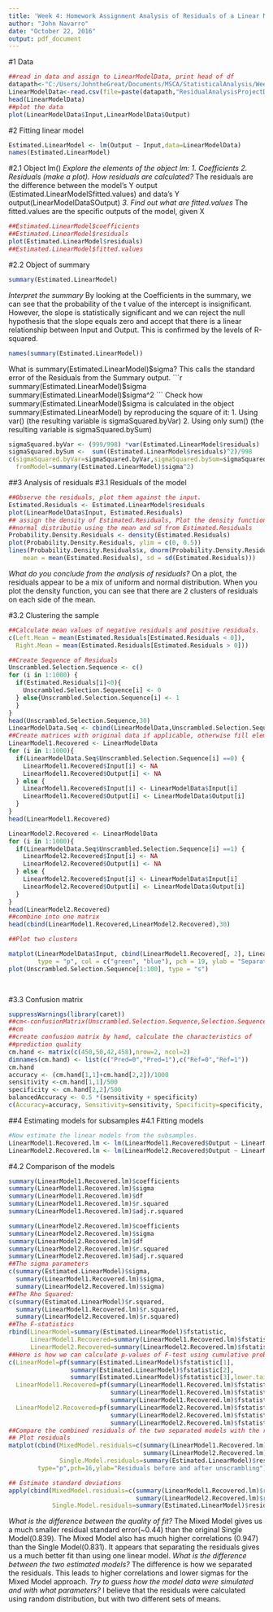 ```yaml
---
title: 'Week 4: Homework Assignment Analysis of Residuals of a Linear Model'
author: "John Navarro"
date: "October 22, 2016"
output: pdf_document
---
```


#1 Data

```r
##read in data and assign to LinearModelData, print head of df
datapath<-"C:/Users/JohntheGreat/Documents/MSCA/StatisticalAnalysis/Week4/Assignments"
LinearModelData<-read.csv(file=paste(datapath,"ResidualAnalysisProjectData_1.csv",sep="/"))
head(LinearModelData)
##plot the data
plot(LinearModelData$Input,LinearModelData$Output)
```

#2 Fitting linear model

```r
Estimated.LinearModel <- lm(Output ~ Input,data=LinearModelData)
names(Estimated.LinearModel)
```
#2.1 Object lm()
*Explore the elements of the object lm:
1. Coefficients
2. Residuals (make a plot). How residuals are calculated?*
The residuals are the difference between the model's Y output (Estimated.LinearModelSfitted.values) and data's Y output(LinearModelDataSOutput)
*3. Find out what are fitted.values*
The fitted.values are the specific outputs of the model, given X
```r
##Estimated.LinearModel$coefficients
##Estimated.LinearModel$residuals
plot(Estimated.LinearModel$residuals)
##Estimated.LinearModel$fitted.values

```
#2.2 Object of summary
```r
summary(Estimated.LinearModel)
```
*Interpret the summary*
By looking at the Coefficients in the summary, we can see that the probability of the t value of the intercept is insignificant. However, the slope is statistically significant and we can reject the null hypothesis that the slope equals zero and accept that there is a linear relationship between Input and Output. This is confirmed by the levels of R-squared.
```r
names(summary(Estimated.LinearModel))
```
What is summary(Estimated.LinearModel)$sigma?
This calls the standard error of the Residuals from the Summary output.
```r
summary(Estimated.LinearModel)$sigma
summary(Estimated.LinearModel)$sigma^2
```
Check how summary(Estimated.LinearModel)$sigma is calculated in the object summary(Estimated.LinearModel) by reproducing the square of it:
1. Using var() (the resulting variable is sigmaSquared.byVar)
2. Using only sum() (the resulting variable is sigmaSquared.bySum)
```r
sigmaSquared.byVar <- (999/998) *var(Estimated.LinearModel$residuals) 
sigmaSquared.bySum <-  sum((Estimated.LinearModel$residuals)^2)/998
c(sigmaSquared.byVar=sigmaSquared.byVar,sigmaSquared.bySum=sigmaSquared.bySum,
  fromModel=summary(Estimated.LinearModel)$sigma^2)
```
##3 Analysis of residuals
#3.1 Residuals of the model
```r
##Observe the residuals, plot them against the input.
Estimated.Residuals <- Estimated.LinearModel$residuals
plot(LinearModelData$Input, Estimated.Residuals)
## assign the density of Estimated.Residuals, Plot the density function and overlay with a 
##normal distributio using the mean and sd from Estimated.Residuals
Probability.Density.Residuals <- density(Estimated.Residuals)
plot(Probability.Density.Residuals, ylim = c(0, 0.5))
lines(Probability.Density.Residuals$x, dnorm(Probability.Density.Residuals$x, 
    mean = mean(Estimated.Residuals), sd = sd(Estimated.Residuals)))
```
*What do you conclude from the analysis of residuals?*
On a plot, the residuals appear to be a mix of uniform and normal distribution. When you plot the density function, you can see that there are 2 clusters of residuals on each side of the mean.

#3.2 Clustering the sample

```r
##Calculate mean values of negative residuals and positive residuals.
c(Left.Mean = mean(Estimated.Residuals[Estimated.Residuals < 0]), 
  Right.Mean = mean(Estimated.Residuals[Estimated.Residuals > 0]))

```


```r
##Create Sequence of Residuals
Unscrambled.Selection.Sequence <- c()
for (i in 1:1000) {
  if(Estimated.Residuals[i]<0){
    Unscrambled.Selection.Sequence[i] <- 0
  } else{Unscrambled.Selection.Sequence[i] <- 1
  }  
}
head(Unscrambled.Selection.Sequence,30)
LinearModelData.Seq <- cbind(LinearModelData,Unscrambled.Selection.Sequence)
##Create matrices with original data if applicable, otherwise fill element with NA
LinearModel1.Recovered <- LinearModelData
for (i in 1:1000){
  if(LinearModelData.Seq$Unscrambled.Selection.Sequence[i] ==0) {
    LinearModel1.Recovered$Input[i] <- NA
    LinearModel1.Recovered$Output[i] <- NA
  } else {
    LinearModel1.Recovered$Input[i] <- LinearModelData$Input[i]
    LinearModel1.Recovered$Output[i] <- LinearModelData$Output[i]
  }
}
head(LinearModel1.Recovered)

LinearModel2.Recovered <- LinearModelData
for (i in 1:1000){
  if(LinearModelData.Seq$Unscrambled.Selection.Sequence[i] ==1) {
    LinearModel2.Recovered$Input[i] <- NA
    LinearModel2.Recovered$Output[i] <- NA
  } else {
    LinearModel2.Recovered$Input[i] <- LinearModelData$Input[i]
    LinearModel2.Recovered$Output[i] <- LinearModelData$Output[i]
  }
}
head(LinearModel2.Recovered)
##combine into one matrix
head(cbind(LinearModel1.Recovered,LinearModel2.Recovered),30)

##Plot two clusters

matplot(LinearModelData$Input, cbind(LinearModel1.Recovered[, 2], LinearModel2.Recovered[,2]), 
        type = "p", col = c("green", "blue"), pch = 19, ylab = "Separated Subsamples")
plot(Unscrambled.Selection.Sequence[1:100], type = "s")

                                              
```

#3.3 Confusion matrix
```r
suppressWarnings(library(caret))
##cm<-confusionMatrix(Unscrambled.Selection.Sequence,Selection.Sequence.true)$table
##cm
##create confusion matrix by hand, calculate the characteristics of 
##prediction quality
cm.hand <- matrix(c(450,50,42,458),nrow=2, ncol=2)
dimnames(cm.hand) <- list(c("Pred=0","Pred=1"),c("Ref=0","Ref=1"))
cm.hand
accuracy <- (cm.hand[1,1]+cm.hand[2,2])/1000
sensitivity <-cm.hand[1,1]/500
specificity <- cm.hand[2,2]/500
balancedAccuracy <- 0.5 *(sensitivity + specificity)
c(Accuracy=accuracy, Sensitivity=sensitivity, Specificity=specificity, Balanced=balancedAccuracy)
```

##4 Estimating models for subsamples
#4.1 Fitting models
```r
#Now estimate the linear models from the subsamples.
LinearModel1.Recovered.lm <- lm(LinearModel1.Recovered$Output ~ LinearModel1.Recovered$Input)
LinearModel2.Recovered.lm <- lm(LinearModel2.Recovered$Output ~ LinearModel2.Recovered$Input)

```
#4.2 Comparison of the models
```r
summary(LinearModel1.Recovered.lm)$coefficients
summary(LinearModel1.Recovered.lm)$sigma
summary(LinearModel1.Recovered.lm)$df
summary(LinearModel1.Recovered.lm)$r.squared
summary(LinearModel1.Recovered.lm)$adj.r.squared

summary(LinearModel2.Recovered.lm)$coefficients
summary(LinearModel2.Recovered.lm)$sigma
summary(LinearModel2.Recovered.lm)$df
summary(LinearModel2.Recovered.lm)$r.squared
summary(LinearModel2.Recovered.lm)$adj.r.squared
##The sigma parameters
c(summary(Estimated.LinearModel)$sigma,
  summary(LinearModel1.Recovered.lm)$sigma,
  summary(LinearModel2.Recovered.lm)$sigma)
##The Rho Squared:
c(summary(Estimated.LinearModel)$r.squared,
  summary(LinearModel1.Recovered.lm)$r.squared,
  summary(LinearModel2.Recovered.lm)$r.squared)
##The F-statistics
rbind(LinearModel=summary(Estimated.LinearModel)$fstatistic,
      LinearModel1.Recovered=summary(LinearModel1.Recovered.lm)$fstatistic,
      LinearModel2.Recovered=summary(LinearModel2.Recovered.lm)$fstatistic)
##Here is how we can calculate p-values of F-test using cumulative probability function of F-distribution
c(LinearModel=pf(summary(Estimated.LinearModel)$fstatistic[1], 
                 summary(Estimated.LinearModel)$fstatistic[2], 
                 summary(Estimated.LinearModel)$fstatistic[3],lower.tail = FALSE),
  LinearModel1.Recovered=pf(summary(LinearModel1.Recovered.lm)$fstatistic[1], 
                            summary(LinearModel1.Recovered.lm)$fstatistic[2], 
                            summary(LinearModel1.Recovered.lm)$fstatistic[3],lower.tail = FALSE),
  LinearModel2.Recovered=pf(summary(LinearModel2.Recovered.lm)$fstatistic[1], 
                            summary(LinearModel2.Recovered.lm)$fstatistic[2], 
                            summary(LinearModel2.Recovered.lm)$fstatistic[3],lower.tail = FALSE))
##Compare the combined residuals of the two separated models with the residuals of Estimated.LinearModel
## Plot residuals
matplot(cbind(MixedModel.residuals=c(summary(LinearModel1.Recovered.lm)$residuals,
                                     summary(LinearModel2.Recovered.lm)$residuals),
              Single.Model.residuals=summary(Estimated.LinearModel)$residuals),
        type="p",pch=16,ylab="Residuals before and after unscrambling")

## Estimate standard deviations
apply(cbind(MixedModel.residuals=c(summary(LinearModel1.Recovered.lm)$residuals,
                                   summary(LinearModel2.Recovered.lm)$residuals),
            Single.Model.residuals=summary(Estimated.LinearModel)$residuals),2,sd)
```

*What is the difference between the quality of fit?*
The Mixed Model gives us a much smaller residual standard error(~0.44) than the original Single Model(0.839). The Mixed Model also has much higher correlations (0.947) than the Single Model(0.831). It appears that separating the residuals gives us a much better fit than using one linear model.
*What is the difference between the two estimated models?*
The difference is how we separated the residuals. This leads to higher correlations and lower sigmas for the Mixed Model approach.
*Try to guess how the model data were simulated and with what parameters?*
I believe that the residuals were calculated using random distribution, but with two different sets of means. 